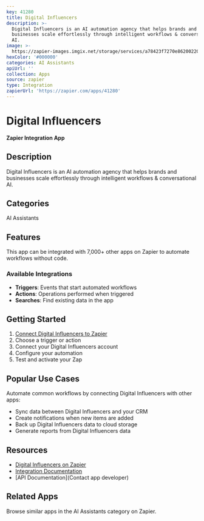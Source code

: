 ```yaml
---
key: 41280
title: Digital Influencers
description: >-
  Digital Influencers is an AI automation agency that helps brands and
  businesses scale effortlessly through intelligent workflows & conversational
  AI.
image: >-
  https://zapier-images.imgix.net/storage/services/a78423f7270e862002206967b7ed23e5.png?auto=format%2Ccompress&ixlib=python-3.0.0&q=50
hexColor: '#000000'
categories: AI Assistants
apiUrl: ''
collection: Apps
source: zapier
type: Integration
zapierUrl: 'https://zapier.com/apps/41280'
---
```

# Digital Influencers

**Zapier Integration App**

## Description

Digital Influencers is an AI automation agency that helps brands and businesses scale effortlessly through intelligent workflows & conversational AI.

## Categories

AI Assistants

## Features

This app can be integrated with 7,000+ other apps on Zapier to automate workflows without code.

### Available Integrations

- **Triggers**: Events that start automated workflows
- **Actions**: Operations performed when triggered
- **Searches**: Find existing data in the app

## Getting Started

1. [Connect Digital Influencers to Zapier](https://zapier.com/apps/41280)
2. Choose a trigger or action
3. Connect your Digital Influencers account
4. Configure your automation
5. Test and activate your Zap

## Popular Use Cases

Automate common workflows by connecting Digital Influencers with other apps:

- Sync data between Digital Influencers and your CRM
- Create notifications when new items are added
- Back up Digital Influencers data to cloud storage
- Generate reports from Digital Influencers data

## Resources

- [Digital Influencers on Zapier](https://zapier.com/apps/41280)
- [Integration Documentation](https://zapier.com/apps/41280/integrations)
- [API Documentation](Contact app developer)

## Related Apps

Browse similar apps in the AI Assistants category on Zapier.
